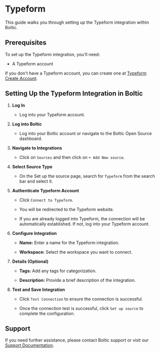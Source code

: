 # Typeform



This guide walks you through setting up the Typeform integration within Boltic.



## Prerequisites

To set up the Typeform integration, you'll need:

- A Typeform account

If you don't have a Typeform account, you can create one at <a href="https://www.typeform.com/signup/" target="_blank" rel="noopener"><span>Typeform Create Account</span></a>.



## Setting Up the Typeform Integration in Boltic

1. **Log In**

   - Log into your Typeform account.



2. **Log into Boltic**

   - Log into your Boltic account or navigate to the Boltic Open Source dashboard.



3. **Navigate to Integrations**

   - Click on `Sources` and then click on `+ Add New source`.



4. **Select Source Type**

   - On the Set up the source page, search for `Typeform` from the search bar and select it.



5. **Authenticate Typeform Account**

   - Click `Connect to Typeform`.

   - You will be redirected to the Typeform website.

   - If you are already logged into Typeform, the connection will be automatically established. If not, log into your Typeform account.



6. **Configure Integration**

   - **Name:** Enter a name for the Typeform integration.

   - **Workspace:** Select the workspace you want to connect.



7. **Details (Optional)**

   - **Tags:** Add any tags for categorization.

   - **Description:** Provide a brief description of the integration.



8. **Test and Save Integration**

   - Click `Test Connection` to ensure the connection is successful.

   - Once the connection test is successful, click `Set up source` to complete the configuration.

   

## Support

If you need further assistance, please contact Boltic support or visit our <a href="https://docs.boltic.io" target="_blank" rel="noopener"><span>Support Documentation</span></a>.
